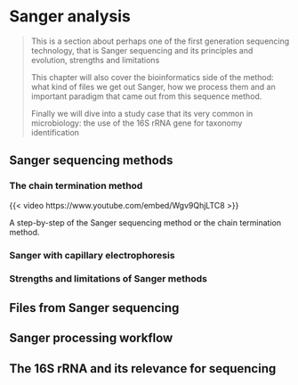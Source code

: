 # Sanger analysis {#sec-sanger}

> This is a section about perhaps one of the first generation sequencing technology, that is Sanger sequencing and its principles and evolution, strengths and limitations
>
> This chapter will also cover the bioinformatics side of the method: what kind of files we get out Sanger, how we process them and an important paradigm that came out from this sequence method.
>
> Finally we will dive into a study case that its very common in microbiology: the use of the 16S rRNA gene for taxonomy identification

## Sanger sequencing methods

### The chain termination method 

:::{#fig-yt-sanger .column-margin}
{{< video https://www.youtube.com/embed/Wgv9QhjLTC8 >}}

A step-by-step of the Sanger sequencing method or the chain termination method.
:::

### Sanger with capillary electrophoresis

### Strengths and limitations of Sanger methods

## Files from Sanger sequencing

## Sanger processing workflow

## The 16S rRNA and its relevance for sequencing

